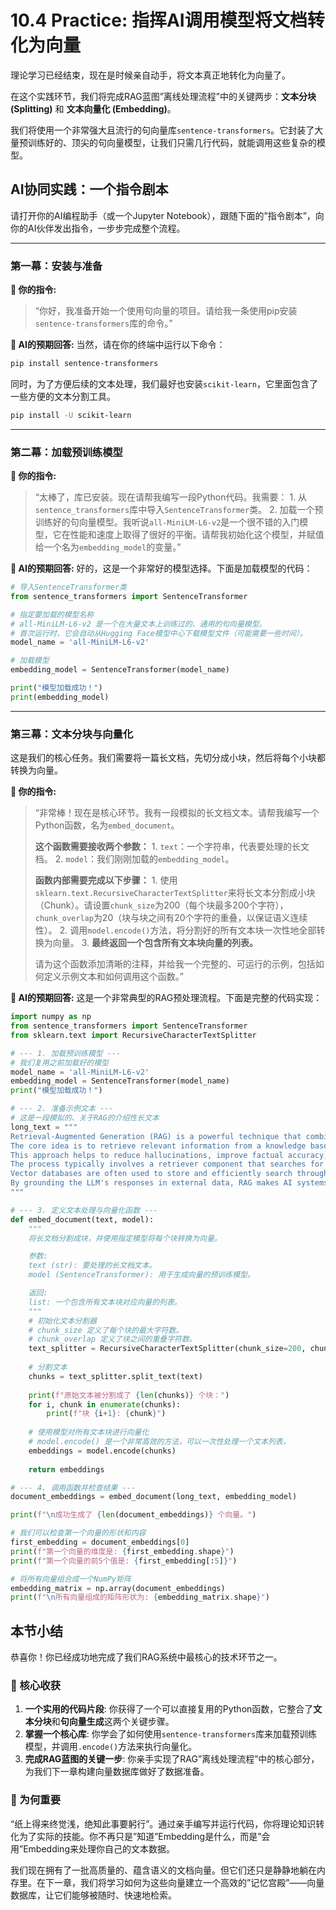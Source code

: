 # 10.4 Practice: 指挥AI调用模型将文档转化为向量

理论学习已经结束，现在是时候亲自动手，将文本真正地转化为向量了。

在这个实践环节，我们将完成RAG蓝图"离线处理流程"中的关键两步：**文本分块 (Splitting)** 和 **文本向量化 (Embedding)**。

我们将使用一个非常强大且流行的句向量库`sentence-transformers`。它封装了大量预训练好的、顶尖的句向量模型，让我们只需几行代码，就能调用这些复杂的模型。

## AI协同实践：一个指令剧本

请打开你的AI编程助手（或一个Jupyter Notebook），跟随下面的"指令剧本"，向你的AI伙伴发出指令，一步步完成整个流程。

---

### 第一幕：安装与准备

:::{.callout-caution title="第一步：请求AI给出安装指令" icon="fas fa-download"}
**👤 你的指令:**

> "你好，我准备开始一个使用句向量的项目。请给我一条使用pip安装`sentence-transformers`库的命令。"
:::

**🤖 AI的预期回答:**
当然，请在你的终端中运行以下命令：
```bash
pip install sentence-transformers
```
同时，为了方便后续的文本处理，我们最好也安装`scikit-learn`，它里面包含了一些方便的文本分割工具。
```bash
pip install -U scikit-learn
```

---

### 第二幕：加载预训练模型

:::{.callout-note title="第二步：请求AI编写模型加载代码" icon="fas fa-brain"}
**👤 你的指令:**

> "太棒了，库已安装。现在请帮我编写一段Python代码。我需要：
> 1.  从`sentence_transformers`库中导入`SentenceTransformer`类。
> 2.  加载一个预训练好的句向量模型。我听说`all-MiniLM-L6-v2`是一个很不错的入门模型，它在性能和速度上取得了很好的平衡。请帮我初始化这个模型，并赋值给一个名为`embedding_model`的变量。"
:::

**🤖 AI的预期回答:**
好的，这是一个非常好的模型选择。下面是加载模型的代码：

```python
# 导入SentenceTransformer类
from sentence_transformers import SentenceTransformer

# 指定要加载的模型名称
# all-MiniLM-L6-v2 是一个在大量文本上训练过的、通用的句向量模型。
# 首次运行时，它会自动从Hugging Face模型中心下载模型文件（可能需要一些时间）。
model_name = 'all-MiniLM-L6-v2'

# 加载模型
embedding_model = SentenceTransformer(model_name)

print("模型加载成功！")
print(embedding_model)
```

---

### 第三幕：文本分块与向量化

这是我们的核心任务。我们需要将一篇长文档，先切分成小块，然后将每个小块都转换为向量。

:::{.callout-tip title="第三步：请求AI编写文本处理与向量化函数" icon="fas fa-cogs"}
**👤 你的指令:**

> "非常棒！现在是核心环节。我有一段模拟的长文档文本。请帮我编写一个Python函数，名为`embed_document`。
>
> **这个函数需要接收两个参数：**
> 1. `text`：一个字符串，代表要处理的长文档。
> 2. `model`：我们刚刚加载的`embedding_model`。
>
> **函数内部需要完成以下步骤：**
> 1.  使用`sklearn.text.RecursiveCharacterTextSplitter`来将长文本分割成小块（Chunk）。请设置`chunk_size`为200（每个块最多200个字符），`chunk_overlap`为20（块与块之间有20个字符的重叠，以保证语义连续性）。
> 2.  调用`model.encode()`方法，将分割好的所有文本块一次性地全部转换为向量。
> 3.  **最终返回一个包含所有文本块向量的列表。**
>
> 请为这个函数添加清晰的注释，并给我一个完整的、可运行的示例，包括如何定义示例文本和如何调用这个函数。"
:::

**🤖 AI的预期回答:**
这是一个非常典型的RAG预处理流程。下面是完整的代码实现：

```python
import numpy as np
from sentence_transformers import SentenceTransformer
from sklearn.text import RecursiveCharacterTextSplitter

# --- 1. 加载预训练模型 ---
# 我们复用之前加载好的模型
model_name = 'all-MiniLM-L6-v2'
embedding_model = SentenceTransformer(model_name)
print("模型加载成功！")

# --- 2. 准备示例文本 ---
# 这是一段模拟的、关于RAG的介绍性长文本
long_text = """
Retrieval-Augmented Generation (RAG) is a powerful technique that combines the strengths of large language models (LLMs) with external knowledge retrieval.
The core idea is to retrieve relevant information from a knowledge base before generating a response.
This approach helps to reduce hallucinations, improve factual accuracy, and allow the model to use up-to-date information.
The process typically involves a retriever component that searches for relevant documents or passages, and a generator component (the LLM) that uses this information to craft a final answer.
Vector databases are often used to store and efficiently search through the embedded knowledge.
By grounding the LLM's responses in external data, RAG makes AI systems more reliable and trustworthy.
"""

# --- 3. 定义文本处理与向量化函数 ---
def embed_document(text, model):
    """
    将长文档分割成块，并使用指定模型将每个块转换为向量。

    参数:
    text (str): 要处理的长文档文本。
    model (SentenceTransformer): 用于生成向量的预训练模型。

    返回:
    list: 一个包含所有文本块对应向量的列表。
    """
    # 初始化文本分割器
    # chunk_size 定义了每个块的最大字符数。
    # chunk_overlap 定义了块之间的重叠字符数。
    text_splitter = RecursiveCharacterTextSplitter(chunk_size=200, chunk_overlap=20)
    
    # 分割文本
    chunks = text_splitter.split_text(text)
    
    print(f"原始文本被分割成了 {len(chunks)} 个块：")
    for i, chunk in enumerate(chunks):
        print(f"块 {i+1}: {chunk}")
    
    # 使用模型对所有文本块进行向量化
    # model.encode() 是一个非常高效的方法，可以一次性处理一个文本列表。
    embeddings = model.encode(chunks)
    
    return embeddings

# --- 4. 调用函数并检查结果 ---
document_embeddings = embed_document(long_text, embedding_model)

print(f"\n成功生成了 {len(document_embeddings)} 个向量。")

# 我们可以检查第一个向量的形状和内容
first_embedding = document_embeddings[0]
print(f"第一个向量的维度是: {first_embedding.shape}")
print(f"第一个向量的前5个值是: {first_embedding[:5]}")

# 将所有向量组合成一个NumPy矩阵
embedding_matrix = np.array(document_embeddings)
print(f"\n所有向量组成的矩阵形状为: {embedding_matrix.shape}")
```

## 本节小结

恭喜你！你已经成功地完成了我们RAG系统中最核心的技术环节之一。

### 🎯 核心收获
1.  **一个实用的代码片段**: 你获得了一个可以直接复用的Python函数，它整合了**文本分块**和**句向量生成**这两个关键步骤。
2.  **掌握一个核心库**: 你学会了如何使用`sentence-transformers`库来加载预训练模型，并调用`.encode()`方法来执行向量化。
3.  **完成RAG蓝图的关键一步**: 你亲手实现了RAG"离线处理流程"中的核心部分，为我们下一章构建向量数据库做好了数据准备。

### 🤔 为何重要
"纸上得来终觉浅，绝知此事要躬行"。通过亲手编写并运行代码，你将理论知识转化为了实际的技能。你不再只是"知道"Embedding是什么，而是"会用"Embedding来处理你自己的文本数据。

我们现在拥有了一批高质量的、蕴含语义的文档向量。但它们还只是静静地躺在内存里。在下一章，我们将学习如何为这些向量建立一个高效的"记忆宫殿"——向量数据库，让它们能够被随时、快速地检索。 